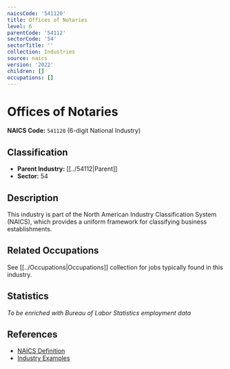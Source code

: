 ```yaml
---
naicsCode: '541120'
title: Offices of Notaries
level: 6
parentCode: '54112'
sectorCode: '54'
sectorTitle: ''
collection: Industries
source: naics
version: '2022'
children: []
occupations: []
---
```

# Offices of Notaries

**NAICS Code:** `541120` (6-digit National Industry)

## Classification

- **Parent Industry:** [[../54112|Parent]]
- **Sector:** 54

## Description

This industry is part of the North American Industry Classification System (NAICS), which provides a uniform framework for classifying business establishments.

## Related Occupations

See [[../Occupations|Occupations]] collection for jobs typically found in this industry.

## Statistics

*To be enriched with Bureau of Labor Statistics employment data*

## References

- [NAICS Definition](https://www.census.gov/naics/)
- [Industry Examples](https://www.census.gov/naics/2022NAICS/)

